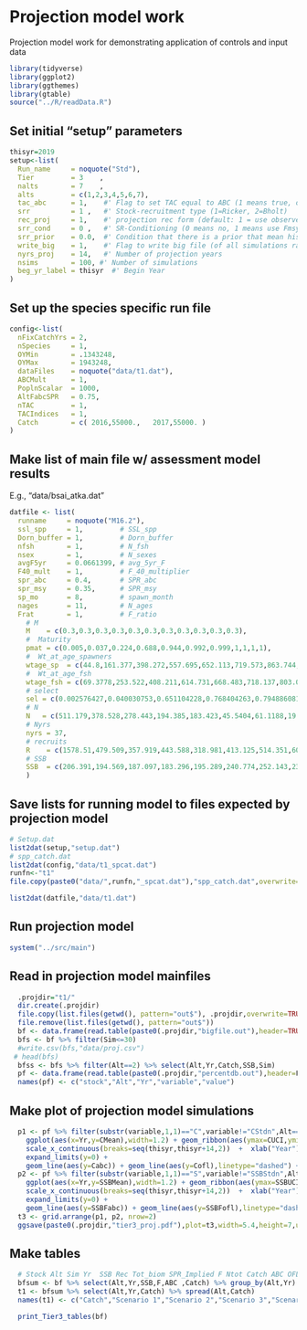 # Projection model work
Projection model work for demonstrating application of controls and input data

```r
library(tidyverse)
library(ggplot2)
library(ggthemes)
library(gtable)
source("../R/readData.R")
```

## Set initial "setup" parameters

```r
thisyr=2019
setup<-list(
  Run_name     = noquote("Std"),
  Tier         = 3    ,
  nalts        = 7    ,
  alts         = c(1,2,3,4,5,6,7),
  tac_abc      = 1,    #' Flag to set TAC equal to ABC (1 means true, otherwise false)
  srr          = 1 ,   #' Stock-recruitment type (1=Ricker, 2=Bholt)
  rec_proj     = 1,    #' projection rec form (default: 1 = use observed mean and std, option 2 = use estimated SRR and estimated sigma R)
  srr_cond     = 0 ,   #' SR-Conditioning (0 means no, 1 means use Fmsy == F35%?, 2 means Fmsy == F35% and Bmsy=B35%  condition (affects SRR fits)
  srr_prior    = 0.0,  #' Condition that there is a prior that mean historical recruitment is similar to expected recruitment at half mean SSB and double mean SSB 0 means don't use, otherwise specify CV
  write_big    = 1,    #' Flag to write big file (of all simulations rather than a summary, 0 means don't do it, otherwise do it) Write_Big
  nyrs_proj    = 14,   #' Number of projection years
  nsims        = 100, #' Number of simulations
  beg_yr_label = thisyr  #' Begin Year
)
```

## Set up the species specific run file

```r
config<-list(
  nFixCatchYrs = 2,
  nSpecies     = 1,
  OYMin        = .1343248,
  OYMax        = 1943248,
  dataFiles    = noquote("data/t1.dat"),
  ABCMult      = 1,
  PoplnScalar  = 1000,
  AltFabcSPR   = 0.75,
  nTAC         = 1,
  TACIndices   = 1,
  Catch        = c( 2016,55000.,   2017,55000. )
)
```

##  Make list of main file w/ assessment model results
E.g., "data/bsai_atka.dat"

```r
datfile <- list(
  runname     = noquote("M16.2"), 
  ssl_spp     = 1,         # SSL_spp
  Dorn_buffer = 1,         # Dorn_buffer
  nfsh        = 1,         # N_fsh
  nsex        = 1,         # N_sexes
  avgF5yr     = 0.0661399, # avg_5yr_F
  F40_mult    = 1,         # F_40_multiplier
  spr_abc     = 0.4,       # SPR_abc
  spr_msy     = 0.35,      # SPR_msy
  sp_mo       = 8,         # spawn_month
  nages       = 11,        # N_ages
  Frat        = 1,         # F_ratio
	# M
	M    = c(0.3,0.3,0.3,0.3,0.3,0.3,0.3,0.3,0.3,0.3,0.3), 
	#  Maturity
	pmat = c(0.005,0.037,0.224,0.688,0.944,0.992,0.999,1,1,1,1),
	#  Wt_at_age_spawners  
	wtage_sp  = c(44.8,161.377,398.272,557.695,652.113,719.573,863.744,948.744,921.397,885.912,1069.87),
	#  Wt_at_age_fsh
	wtage_fsh = c(69.3778,253.522,408.211,614.731,668.483,718.137,803.017,798.707,788.117,842.468,960.006), 
	# select
	sel = c(0.002576427,0.040030753,0.651104228,0.768404263,0.794886081,1,0.889293108,0.604815671,0.451169778,0.403195516,0.403195516),
	# N
	N   = c(511.179,378.528,278.443,194.385,183.423,45.5404,61.1188,19.8073,39.6285,33.6501,51.7806),
	# Nyrs
	nyrs = 37,
	# recruits
	R    = c(1578.51,479.509,357.919,443.588,318.981,413.125,514.351,600.987,536.301,692.34,452.279,1618.73,702.801,372.811,597.812,1136.19,402.862,424.179,1025.36,207.05,383.695,1054.64,2224.52,1379.34,1545.81,345.556,454.884,617.194,404.876,993.497,727.754,236.795,505.948,258.653,726.627,524.198,473.54),
	# SSB 
	SSB  = c(206.391,194.569,187.097,183.296,195.289,240.774,252.143,238.163,223.199,200.776,182.378,179.671,189.193,198.242,212.123,233.484,277.891,282.004,250.709,231.816,218.403,195.275,181.628,189.976,175.912,168.624,220.206,315.124,376.621,397.171,365.476,317.159,277.777,242.719,233.415,223.636,198.117,183.537,177.91)
	)
```

## Save lists for running model to files expected by projection model

```r
# Setup.dat
list2dat(setup,"setup.dat")
# spp_catch.dat
list2dat(config,"data/t1_spcat.dat")
runfn<-"t1"
file.copy(paste0("data/",runfn,"_spcat.dat"),"spp_catch.dat",overwrite=TRUE)

list2dat(datfile,"data/t1.dat")
```

## Run projection model

```r
system("../src/main")
```

## Read in projection model mainfiles

```r
  .projdir="t1/"
  dir.create(.projdir)
  file.copy(list.files(getwd(), pattern="out$"), .projdir,overwrite=TRUE)      
  file.remove(list.files(getwd(), pattern="out$"))
  bf <- data.frame(read.table(paste0(.projdir,"bigfile.out"),header=TRUE,as.is=TRUE))
  bfs <- bf %>% filter(Sim<=30)
  #write.csv(bfs,"data/proj.csv")
 # head(bfs)
  bfss <- bfs %>% filter(Alt==2) %>% select(Alt,Yr,Catch,SSB,Sim) 
  pf <- data.frame(read.table(paste0(.projdir,"percentdb.out"),header=F) )
  names(pf) <- c("stock","Alt","Yr","variable","value") 
```

## Make plot of projection model simulations

```r
  p1 <- pf %>% filter(substr(variable,1,1)=="C",variable!="CStdn",Alt==2) %>% select(Yr,variable,value) %>% spread(variable,value) %>%
    ggplot(aes(x=Yr,y=CMean),width=1.2) + geom_ribbon(aes(ymax=CUCI,ymin=CLCI),fill="goldenrod",alpha=.5) + theme_few() + geom_line() +
    scale_x_continuous(breaks=seq(thisyr,thisyr+14,2))  +  xlab("Year") + ylab("Tier 3 ABC (kt)") + geom_point() + 
    expand_limits(y=0) +
    geom_line(aes(y=Cabc)) + geom_line(aes(y=Cofl),linetype="dashed") + geom_line(data=bfss,aes(x=Yr,y=Catch,col=as.factor(Sim)))+ guides(size=FALSE,fill=FALSE,alpha=FALSE,col=FALSE) 
  p2 <- pf %>% filter(substr(variable,1,1)=="S",variable!="SSBStdn",Alt==2) %>% select(Yr,variable,value) %>% spread(variable,value) %>%
    ggplot(aes(x=Yr,y=SSBMean),width=1.2) + geom_ribbon(aes(ymax=SSBUCI,ymin=SSBLCI),fill="coral",alpha=.5) + theme_few() + geom_line() +
    scale_x_continuous(breaks=seq(thisyr,thisyr+14,2))  +  xlab("Year") + ylab("Tier 3 Spawning biomass (kt)") + geom_point() + 
    expand_limits(y=0) +
    geom_line(aes(y=SSBFabc)) + geom_line(aes(y=SSBFofl),linetype="dashed")+ geom_line(data=bfss,aes(x=Yr,y=SSB,col=as.factor(Sim)))+ guides(size=FALSE,fill=FALSE,alpha=FALSE,col=FALSE) 
  t3 <- grid.arrange(p1, p2, nrow=2)
  ggsave(paste0(.projdir,"tier3_proj.pdf"),plot=t3,width=5.4,height=7,units="in")
```

## Make tables

```r
  # Stock Alt Sim Yr  SSB Rec Tot_biom SPR_Implied F Ntot Catch ABC OFL AvgAge AvgAgeTot SexRatio FABC FOFL
  bfsum <- bf %>% select(Alt,Yr,SSB,F,ABC ,Catch) %>% group_by(Alt,Yr) %>% summarise(Catch=mean(Catch),SSB=mean(SSB),F=mean(F),ABC=mean(ABC))
  t1 <- bfsum %>% select(Alt,Yr,Catch) %>% spread(Alt,Catch) 
  names(t1) <- c("Catch","Scenario 1","Scenario 2","Scenario 3","Scenario 4","Scenario 5","Scenario 6","Scenario 7")

  print_Tier3_tables(bf)
```

